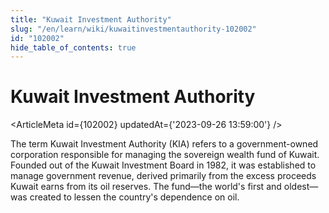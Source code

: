 ```yaml
---
title: "Kuwait Investment Authority"
slug: "/en/learn/wiki/kuwaitinvestmentauthority-102002"
id: "102002"
hide_table_of_contents: true
---
```



# Kuwait Investment Authority

<ArticleMeta id={102002} updatedAt={'2023-09-26 13:59:00'} />
<div className='border-solid border-b border-t-0 my-4 border-[var(--ifm-color-gray-300)]' />

The term Kuwait Investment Authority (KIA) refers to a government-owned corporation responsible for managing the sovereign wealth fund of Kuwait. Founded out of the Kuwait Investment Board in 1982, it was established to manage government revenue, derived primarily from the excess proceeds Kuwait earns from its oil reserves. The fund—the world's first and oldest—was created to lessen the country's dependence on oil.

